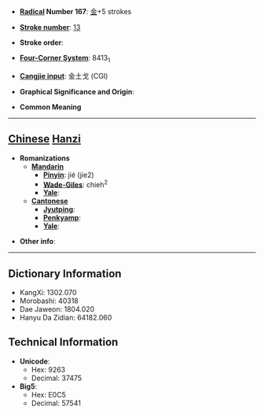 * '''[[Wiktionary:Chinese radical index| Radical]] Number 167''': [[Wiktionary:Chinese radical index 金|金]]+5 strokes

* '''[[Wiktionary:Chinese total strokes index|Stroke number]]''': [[Wiktionary:Chinese total strokes index 13|13]]

* '''Stroke order''': 

* '''[[Wiktionary:Chinese four corner index|Four-Corner System]]''': 8413<sub>1</sub>

* '''[[Wiktionary:Chinese Cangjie index|Cangjie input]]''': 金土戈 (CGI)

* '''Graphical Significance and Origin''': 

* '''Common Meaning'''

----

== [[Chinese]] [[Hanzi]] ==

* '''Romanizations'''
** '''[[Mandarin]]'''
*** '''[[Pinyin]]''': jié (jie2)
*** '''[[Wade-Giles]]''': chieh<sup>2</sup>
*** '''[[Yale]]''': 
** '''[[Cantonese]]'''
*** '''[[Jyutping]]''':
*** '''[[Penkyamp]]''': 
*** '''[[Yale]]''': 

* '''Other info''': 

----

== Dictionary Information ==

* KangXi: 1302.070
* Morobashi: 40318
* Dae Jaweon: 1804.020
* Hanyu Da Zidian: 64182.060

== Technical Information ==

* '''Unicode''':
** Hex: 9263
** Decimal: 37475
* '''Big5''':
** Hex: E0C5
** Decimal: 57541